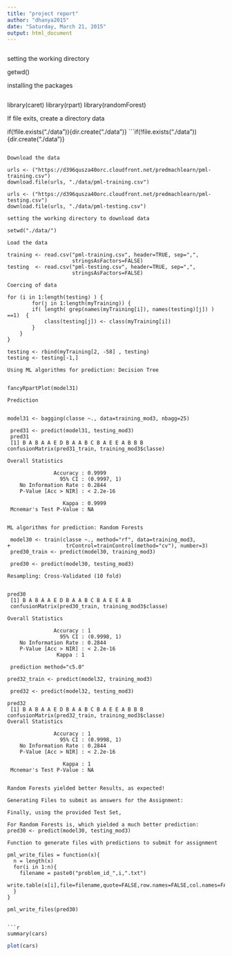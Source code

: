 ```yaml
---
title: "project report"
author: "dhanya2015"
date: "Saturday, March 21, 2015"
output: html_document
---
```


```opts_chunk$set(cache=TRUE)

```


setting the working directory

getwd()

installing the packages

```Install.packages("")

```

library(caret)
library(rpart)
library(randomForest)

If file exits, create a directory data

if(!file.exists("./data")){dir.create("./data")}
```if(!file.exists("./data")){dir.create("./data")}

```

Download the data

urls <- ("https://d396qusza40orc.cloudfront.net/predmachlearn/pml-training.csv")
download.file(urls, "./data/pml-training.csv")

urls <- ("https://d396qusza40orc.cloudfront.net/predmachlearn/pml-testing.csv")
download.file(urls, "./data/pml-testing.csv")

setting the working directory to download data

setwd("./data/")

Load the data

training <- read.csv("pml-training.csv", header=TRUE, sep=",",
                     stringsAsFactors=FALSE)
testing  <- read.csv("pml-testing.csv", header=TRUE, sep=",",
                     stringsAsFactors=FALSE)

Coercing of data

for (i in 1:length(testing) ) {
        for(j in 1:length(myTraining)) {
        if( length( grep(names(myTraining[i]), names(testing)[j]) ) ==1)  {
            class(testing[j]) <- class(myTraining[i])
        }      
    }      
}

testing <- rbind(myTraining[2, -58] , testing)
testing <- testing[-1,]

Using ML algorithms for prediction: Decision Tree


fancyRpartPlot(model31)

Prediction


model31 <- bagging(classe ~., data=training_mod3, nbagg=25)

 pred31 <- predict(model31, testing_mod3)
 pred31
 [1] B A B A A E D B A A B C B A E E A B B B
confusionMatrix(pred31_train, training_mod3$classe)

Overall Statistics
                                     
               Accuracy : 0.9999     
                 95% CI : (0.9997, 1)
    No Information Rate : 0.2844     
    P-Value [Acc > NIR] : < 2.2e-16  
                                     
                  Kappa : 0.9999     
 Mcnemar's Test P-Value : NA         


ML algorithms for prediction: Random Forests

 model30 <- train(classe ~., method="rf", data=training_mod3, 
+                  trControl=trainControl(method="cv"), number=3)
 pred30_train <- predict(model30, training_mod3)

 pred30 <- predict(model30, testing_mod3)

Resampling: Cross-Validated (10 fold) 


pred30
 [1] B A B A A E D B A A B C B A E E A B 
 confusionMatrix(pred30_train, training_mod3$classe)

Overall Statistics
                                     
               Accuracy : 1          
                 95% CI : (0.9998, 1)
    No Information Rate : 0.2844     
    P-Value [Acc > NIR] : < 2.2e-16  
                Kappa : 1          
 
 prediction method="c5.0"
 
pred32_train <- predict(model32, training_mod3)

 pred32 <- predict(model32, testing_mod3)

pred32
 [1] B A B A A E D B A A B C B A E E A B B B
confusionMatrix(pred32_train, training_mod3$classe)
Overall Statistics
                                     
               Accuracy : 1          
                 95% CI : (0.9998, 1)
    No Information Rate : 0.2844     
    P-Value [Acc > NIR] : < 2.2e-16  
                                     
                  Kappa : 1          
 Mcnemar's Test P-Value : NA         


Random Forests yielded better Results, as expected!

Generating Files to submit as answers for the Assignment:

Finally, using the provided Test Set,

For Random Forests is, which yielded a much better prediction:
pred30 <- predict(model30, testing_mod3)

Function to generate files with predictions to submit for assignment

pml_write_files = function(x){
  n = length(x)
  for(i in 1:n){
    filename = paste0("problem_id_",i,".txt")
    write.table(x[i],file=filename,quote=FALSE,row.names=FALSE,col.names=FALSE)
  }
}

pml_write_files(pred30)


```r
summary(cars)
```



```r
plot(cars)
```


